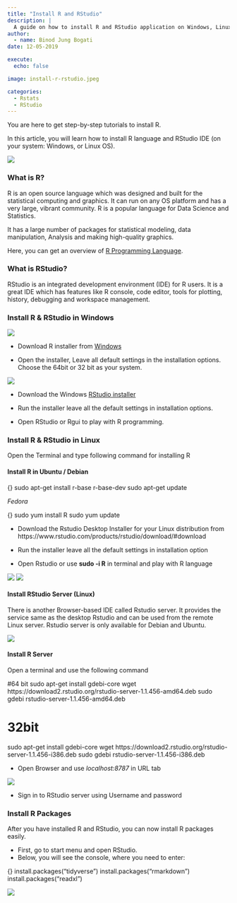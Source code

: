 ```yaml
---
title: "Install R and RStudio"
description: |
  A guide on how to install R and RStudio application on Windows, Linux. 
author:
  - name: Binod Jung Bogati
date: 12-05-2019

execute: 
  echo: false

image: install-r-rstudio.jpeg

categories:
  - Rstats
  - RStudio
---
```






You are here to get step-by-step tutorials to install R.

In this article, you will learn how to install R language and RStudio IDE (on your system: Windows, or Linux OS).

![](install-r-rstudio.jpeg)

### What is R?

R is an open source language which was designed and built for the statistical computing and graphics. It can run on any OS platform and has a very large, vibrant community. R is a popular language for Data Science and Statistics.

It has a large number of packages for statistical modeling, data manipulation, Analysis and making high-quality graphics.

Here, you can get an overview of [R Programming Language](https://datasansar.com/what-is-r-programming).

### What is RStudio?

RStudio is an integrated development environment (IDE) for R users. It is a great IDE which has features like R console, code editor, tools for plotting, history, debugging and workspace management.

### Install R & RStudio in Windows

![](install-r-windows.png)

- Download R installer from [Windows](https://cran.r-project.org/bin/windows/base)

- Open the installer, Leave all default settings in the installation options. Choose the 64bit or 32 bit as your system.

![](install-rstudio.png)

- Download the Windows [RStudio installer](https://www.rstudio.com/products/rstudio/download)

- Run the installer leave all the default settings in installation options.

- Open RStudio or Rgui to play with R programming.

### Install R & RStudio in Linux

Open the Terminal and type following command for installing R

#### Install R in Ubuntu / Debian


{}
sudo apt-get install r-base r-base-dev
sudo apt-get update


*Fedora*

{}
sudo yum install R
sudo yum update


- Download the Rstudio Desktop Installer for your Linux distribution from https://www.rstudio.com/products/rstudio/download/#download

- Run the installer leave all the default settings in installation option

- Open Rstudio or use **sudo -i R** in terminal and play with R language

![](rstudio-gui.png)
![](r-terminal.png)

#### Install RStudio Server (Linux)

There is another Browser-based IDE called Rstudio server. It provides the service same as the desktop Rstudio and can be used from the remote Linux server. Rstudio server is only available for Debian and Ubuntu.

![](rstudio-server.png)

#### Install R Server

Open a terminal and use the following command


#64 bit
sudo apt-get install gdebi-core
wget https://download2.rstudio.org/rstudio-server-1.1.456-amd64.deb
sudo gdebi rstudio-server-1.1.456-amd64.deb


# 32bit
sudo apt-get install gdebi-core
wget https://download2.rstudio.org/rstudio-server-1.1.456-i386.deb
sudo gdebi rstudio-server-1.1.456-i386.deb


- Open Browser and use *localhost:8787* in URL tab

![](rstudio-server-signin.png)

- Sign in to RStudio server using Username and password

### Install R Packages

After you have installed R and RStudio, you can now install R packages easily.

- First, go to start menu and open RStudio.</li>
- Below, you will see the console, where you need to enter: 

{}
install.packages("tidyverse")
install.packages("rmarkdown")
install.packages("readxl")


![](install-r-packages.png)




